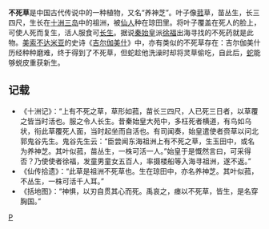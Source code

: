 '''不死草'''是中国古代传说中的一种植物，又名“养神芝”。叶子像[[菰|菰]]草，苗丛生，长三四尺，生长在[[十洲三岛|十洲三岛]]中的祖洲，被[[仙人|仙人]]种在琼田里。将叶子覆盖在死人的脸上，可使人死而复生，活人服食可[[长生|长生]]。据说[[秦始皇|秦始皇]]派[[徐福|徐福]]出海寻找的不死药就是此物。[[美索不达米亚|美索不达米亚]]的史诗《[[吉尔伽美什|吉尔伽美什]]》中，亦有类似的不死草存在：吉尔伽美什历经种种磨难，终于得到了不死草，但蛇趁他洗澡时却将灵草偷吃，自此后，[[蛇|蛇]]能够蜕皮重获新生。

== 记载 ==
*《十洲记》：“上有不死之草，草形如菰，苗长三四尺，人已死三日者，以草覆之皆当时活也。服之令人长生。昔秦始皇大苑中，多枉死者横道，有鸟如乌状，衔此草覆死人面，当时起坐而自活也。有司闻奏，始皇遣使者赍草以问北郭鬼谷先生。鬼谷先生云：“臣尝闻东海祖洲上有不死之草，生玉田中，或名为养神芝。其叶似菰，苗丛生，一株可活一人。”始皇于是慨然言曰，可采得否？乃使使者徐福，发童男童女五百人，率摄楼船等入海寻祖洲，遂不返。”
*《仙传拾遗》：“此草是祖洲不死草也。生在琼田中，亦名养神芝。其叶似菰，不丛生，一株可活千人耳。”
*《括地图》：“神惧，以刃自贯其心而死。禹哀之，瘗以不死草，皆生，是名穿胸国。”　　　

[[Category:神话传说中的植物|P]]